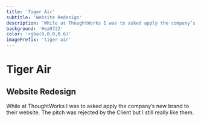 ```yaml
---
title: 'Tiger Air'
subtitle: 'Website Redesign'
description: 'While at ThoughtWorks I was to asked apply the company’s new brand to their website. The pitch was rejected by the Client but I still really like them.'
background: '#ea9722'
color: 'rgba(0,0,0,0.6)'
imagePrefix: 'tiger-air'
---
```


# Tiger Air
## Website Redesign

While at ThoughtWorks I was to asked apply the company’s new brand to their website. The pitch was rejected by the Client but I still really like them.